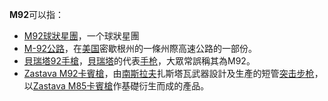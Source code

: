 {{DisambigNav|M|92}}
'''M92'''可以指：
* [[M92_(球狀星團)|M92球狀星團]]，一个球狀星團
* [[M-52公路_(美國)|M-92公路]]，在[[美国|美国]]密歇根州的一條州際高速公路的一部份。
* [[貝瑞塔92手槍|貝瑞塔92手槍]]，[[貝瑞塔|貝瑞塔]]的代表[[手枪|手枪]]，大眾常誤稱其為M92。
* [[Zastava_M92卡賓槍|Zastava M92卡賓槍]]，由[[南斯拉夫|南斯拉夫]]扎斯塔瓦武器設計及生產的短管[[突击步枪|突击步枪]]，以[[Zastava_M85卡賓槍|Zastava M85卡賓槍]]作基礎衍生而成的產品。
{{disambig}}